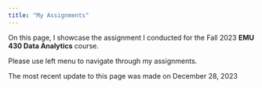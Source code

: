 ```yaml
---
title: "My Assignments"
---
```


On this page, I showcase the assignment I conducted for the Fall 2023 **EMU 430 Data Analytics** course.

Please use left menu to navigate through my assignments.

The most recent update to this page was made on December 28, 2023
